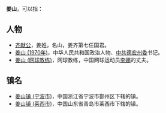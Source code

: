 {{distinguish|江山}}
'''姜山'''，可以指：

== 人物 ==
* [[齐献公|齐献公]]，姜姓，名山，姜齐第七任国君。
* [[姜山_(1970年)|姜山 (1970年)]]，中华人民共和国政治人物、[[中共德宏州委|中共德宏州委]]书记。
* [[姜山_(网球教练)|姜山 (网球教练)]]，网球教练，中国网球运动员[[李娜_(网球运动员)|李娜]]的丈夫。

== 镇名 ==
* [[姜山镇_(宁波市)|姜山镇 (宁波市)]]，中国浙江省宁波市鄞州区下辖的镇。
* [[姜山镇_(莱西市)|姜山镇 (莱西市)]]，中国山东省青岛市莱西市下辖的镇。

{{disambig|cat=二字消歧义}}